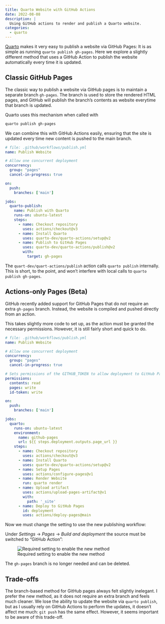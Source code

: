 ```yaml
---
title: Quarto Website with GitHub Actions
date: 2022-08-08
description: |
  Using GitHub actions to render and publish a Quarto website.
categories:
  - quarto
---
```


[Quarto](https://quarto.org) makes it very easy to publish a
website via GitHub Pages: It is as simple as running `quarto
publish gh-pages`. Here we explore a slightly different method
that uses a GitHub Action to publish the website automatically
every time it is updated.

## Classic GitHub Pages

The classic way to publish a website via GitHub pages is to
maintain a separate branch `gh-pages`. The branch is used to store
the rendered HTML pages, and GitHub will publish the branch's
contents as website everytime that branch is updated.

Quarto uses this mechanism when called with

```bash
quarto publish gh-pages
```

We can combine this with GitHub Actions easily, ensuring that the
site is updated every time new content is pushed to the main
branch.

``` yaml
# file: .github/workflows/publish.yml
name: Publish Website

# Allow one concurrent deployment
concurrency:
  group: "pages"
  cancel-in-progress: true

on:
  push:
    branches: ['main']

jobs:
  quarto-publish:
    name: Publish with Quarto
    runs-on: ubuntu-latest
    steps:
      - name: Checkout repository
        uses: actions/checkout@v3
      - name: Install Quarto
        uses: quarto-dev/quarto-actions/setup@v2
      - name: Publish to GitHub Pages
        uses: quarto-dev/quarto-actions/publish@v2
        with:
          target: gh-pages
```

The `quart-dev/quart-actions/publish` action calls `quarto
publish` internally. This is short, to the point, and won't
interfere with local calls to `quarto publish gh-pages`.

## Actions-only Pages (Beta)

GitHub recently added support for GitHub Pages that do not require
an extra `gh-pages` branch. Instead, the website is compiled and
pushed directly from an action.

This takes slightly more code to set up, as the action must be
granted the necessary permissions. However, it is still fairly
short and quick to do.

``` yaml
# file: .github/workflows/publish.yml
name: Publish Website

# Allow one concurrent deployment
concurrency:
  group: "pages"
  cancel-in-progress: true

# Sets permissions of the GITHUB_TOKEN to allow deployment to GitHub Pages
permissions:
  contents: read
  pages: write
  id-token: write

on:
  push:
    branches: ['main']

jobs:
  quarto:
    runs-on: ubuntu-latest
    environment:
      name: github-pages
      url: ${{ steps.deployment.outputs.page_url }}
    steps:
      - name: Checkout repository
        uses: actions/checkout@v3
      - name: Install Quarto
        uses: quarto-dev/quarto-actions/setup@v2
      - name: Setup Pages
        uses: actions/configure-pages@v1
      - name: Render Website
        run: quarto render
      - name: Upload artifact
        uses: actions/upload-pages-artifact@v1
        with:
          path: '_site'
      - name: Deploy to GitHub Pages
        id: deployment
        uses: actions/deploy-pages@main
```

Now we must change the setting to use the new publishing workflow:

Under *Settings* → *Pages* → *Build and deployment* the
source must be switched to "GitHub Action":

![Required setting to enable the new method](pages-settings.png)

The `gh-pages` branch is no longer needed and can be deleted.

## Trade-offs

The branch-based method for GitHub pages always felt slightly
inelegant. I prefer the new method, as it does not require an
extra branch and feels much cleaner. We lose the ability to update
the website via `quarto publish`, but as I usually rely on GitHub
Actions to perform the updates, it doesn't affect me much: `git
push` has the same effect. However, it seems important to be aware
of this trade-off.
